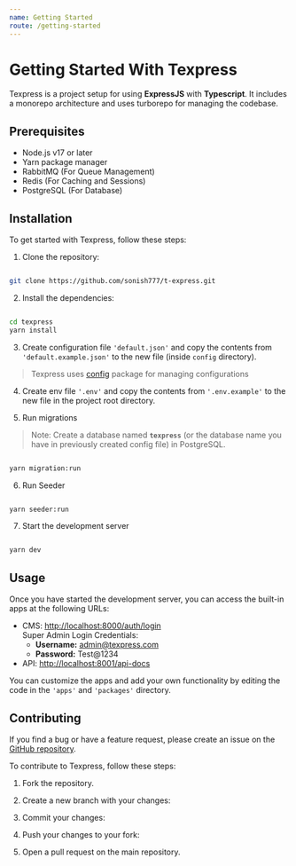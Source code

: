 ```yaml
---
name: Getting Started
route: /getting-started
---
```


# Getting Started With Texpress

Texpress is a project setup for using **ExpressJS** with **Typescript**. It includes a monorepo architecture and uses turborepo for managing the codebase.

## Prerequisites

-   Node.js v17 or later
-   Yarn package manager
-   RabbitMQ (For Queue Management)
-   Redis (For Caching and Sessions)
-   PostgreSQL (For Database)

## Installation

To get started with Texpress, follow these steps:

1. Clone the repository:

```bash

git clone https://github.com/sonish777/t-express.git

```

2. Install the dependencies:

```bash

cd texpress
yarn install

```

3. Create configuration file `'default.json'` and copy the contents from `'default.example.json'` to the new file (inside `config` directory).

> Texpress uses [config](https://www.npmjs.com/package/config) package for managing configurations

4. Create env file `'.env'` and copy the contents from `'.env.example'` to the new file in the project root directory.

5. Run migrations

> Note: Create a database named **`texpress`** (or the database name you have in previously created config file) in PostgreSQL.

```bash

yarn migration:run

```

6. Run Seeder

```bash

yarn seeder:run

```

7. Start the development server

```bash

yarn dev

```

## Usage

Once you have started the development server, you can access the built-in apps at the following URLs:

-   CMS: [http://localhost:8000/auth/login](http://localhost:8000/auth/login)  
     Super Admin Login Credentials:
    -   **Username:** admin@texpress.com
    -   **Password:** Test@1234
-   API: [http://localhost:8001/api-docs](http://localhost:8001/api-docs)

You can customize the apps and add your own functionality by editing the code in the `'apps'` and `'packages'` directory.

## Contributing

If you find a bug or have a feature request, please create an issue on the [GitHub repository](https://github.com/sonish777/t-express).

To contribute to Texpress, follow these steps:

1. Fork the repository.

2. Create a new branch with your changes:

3. Commit your changes:

4. Push your changes to your fork:

5. Open a pull request on the main repository.
